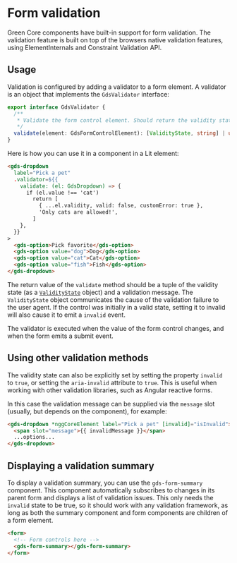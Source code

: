 
<Meta title="Components/Form/Validation/Documentation" />

<h1>Form validation</h1>

Green Core components have built-in support for form validation. The validation feature is built on top of the
browsers native validation features, using ElementInternals and Constraint Validation API.

## Usage

Validation is configured by adding a validator to a form element. A validator is an object that implements the
`GdsValidator` interface:

```typescript
export interface GdsValidator {
  /**
   * Validate the form control element. Should return the validity state and an optional validation message.
   */
  validate(element: GdsFormControlElement): [ValidityState, string] | undefined
}
```

Here is how you can use it in a component in a Lit element:

```html
<gds-dropdown
  label="Pick a pet"
  .validator=${{
    validate: (el: GdsDropdown) => {
      if (el.value !== 'cat')
        return [
          { ...el.validity, valid: false, customError: true },
          'Only cats are allowed!',
        ]
    },
  }}
>
  <gds-option>Pick favorite</gds-option>
  <gds-option value="dog">Dog</gds-option>
  <gds-option value="cat">Cat</gds-option>
  <gds-option value="fish">Fish</gds-option>
</gds-dropdown>
```

The return value of the `validate` method should be a tuple of the validity state (as a
[`ValidityState`](https://developer.mozilla.org/en-US/docs/Web/API/ValidityState) object) and a validation message.
The `ValidityState` object communicates the cause of the validation failure to the user agent. If the control was
initially in a valid state, setting it to invalid will also cause it to emit a `invalid` event.

The validator is executed when the value of the form control changes, and when the form emits a submit event.

## Using other validation methods

The validity state can also be explicitly set by setting the property `invalid` to `true`, or setting the `aria-invalid`
attribute to `true`. This is useful when working with other validation libraries, such as Angular reactive forms.

In this case the validation message can be supplied via the `message` slot (usually, but depends on the component),
for example:

```html
<gds-dropdown *nggCoreElement label="Pick a pet" [invalid]="isInvalid">
  <span slot="message">{{ invalidMessage }}</span>
  ...options...
</gds-dropdown>
```

## Displaying a validation summary

To display a validation summary, you can use the `gds-form-summary` component. This component automatically subscribes to
changes in its parent form and displays a list of validation issues. This only needs the `invalid` state to be true, so it
should work with any validation framework, as long as both the summary component and form components are children of a form
element.

```html
<form>
  <!-- Form controls here -->
  <gds-form-summary></gds-form-summary>
</form>
```
